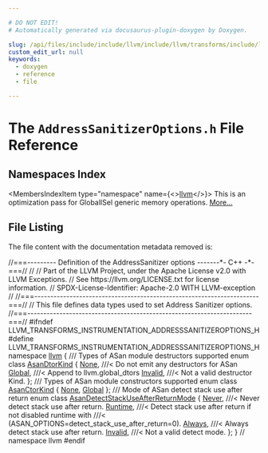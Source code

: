 ```yaml
---

# DO NOT EDIT!
# Automatically generated via docusaurus-plugin-doxygen by Doxygen.

slug: /api/files/include/include/llvm/include/llvm/transforms/include/llvm/transforms/instrumentation/addresssanitizeroptions-h
custom_edit_url: null
keywords:
  - doxygen
  - reference
  - file

---
```





# The `AddressSanitizerOptions.h` File Reference

<DoxygenPage pluginConfig={pluginConfig}>



## Namespaces Index

<MembersIndex>

<MembersIndexItem
  type="namespace"
  name={<><a href="/docs/api/namespaces/llvm">llvm</a></>}>
This is an optimization pass for GlobalISel generic memory operations. <a href="/docs/api/namespaces/llvm/#details">More...</a>
</MembersIndexItem>

</MembersIndex>


## File Listing

The file content with the documentation metadata removed is:

<ProgramListing>

<Link id="l00001" /><CodeLine lineNumber="1"><Highlight kind="comment">//===--------- Definition of the AddressSanitizer options -------&#42;- C++ -&#42;-===//</Highlight><Highlight kind="normal"></Highlight></CodeLine>
<Link id="l00002" /><CodeLine lineNumber="2"><Highlight kind="normal"></Highlight><Highlight kind="comment">//</Highlight><Highlight kind="normal"></Highlight></CodeLine>
<Link id="l00003" /><CodeLine lineNumber="3"><Highlight kind="normal"></Highlight><Highlight kind="comment">// Part of the LLVM Project, under the Apache License v2.0 with LLVM Exceptions.</Highlight><Highlight kind="normal"></Highlight></CodeLine>
<Link id="l00004" /><CodeLine lineNumber="4"><Highlight kind="normal"></Highlight><Highlight kind="comment">// See https://llvm.org/LICENSE.txt for license information.</Highlight><Highlight kind="normal"></Highlight></CodeLine>
<Link id="l00005" /><CodeLine lineNumber="5"><Highlight kind="normal"></Highlight><Highlight kind="comment">// SPDX-License-Identifier: Apache-2.0 WITH LLVM-exception</Highlight><Highlight kind="normal"></Highlight></CodeLine>
<Link id="l00006" /><CodeLine lineNumber="6"><Highlight kind="normal"></Highlight><Highlight kind="comment">//</Highlight><Highlight kind="normal"></Highlight></CodeLine>
<Link id="l00007" /><CodeLine lineNumber="7"><Highlight kind="normal"></Highlight><Highlight kind="comment">//===----------------------------------------------------------------------===//</Highlight><Highlight kind="normal"></Highlight></CodeLine>
<Link id="l00008" /><CodeLine lineNumber="8"><Highlight kind="normal"></Highlight><Highlight kind="comment">// This file defines data types used to set Address Sanitizer options.</Highlight><Highlight kind="normal"></Highlight></CodeLine>
<Link id="l00009" /><CodeLine lineNumber="9"><Highlight kind="normal"></Highlight><Highlight kind="comment">//===----------------------------------------------------------------------===//</Highlight><Highlight kind="normal"></Highlight></CodeLine>
<Link id="l00010" /><CodeLine lineNumber="10"><Highlight kind="normal"></Highlight><Highlight kind="preprocessor">#ifndef LLVM&#95;TRANSFORMS&#95;INSTRUMENTATION&#95;ADDRESSSANITIZEROPTIONS&#95;H</Highlight><Highlight kind="normal"></Highlight></CodeLine>
<Link id="l00011" /><CodeLine lineNumber="11"><Highlight kind="normal"></Highlight><Highlight kind="preprocessor">#define LLVM&#95;TRANSFORMS&#95;INSTRUMENTATION&#95;ADDRESSSANITIZEROPTIONS&#95;H</Highlight><Highlight kind="normal"></Highlight></CodeLine>
<Link id="l00012" /><CodeLine lineNumber="12"><Highlight kind="normal"></Highlight></CodeLine>
<Link id="l00013" /><CodeLine lineNumber="13"><Highlight kind="normal"></Highlight><Highlight kind="keyword">namespace </Highlight><Highlight kind="normal"><a href="/docs/api/namespaces/llvm">llvm</a> &#123;</Highlight></CodeLine>
<Link id="l00014" /><CodeLine lineNumber="14"><Highlight kind="normal"></Highlight><Highlight kind="comment"></Highlight></CodeLine>
<Link id="l00015" /><CodeLine lineNumber="15"><Highlight kind="comment">/// Types of ASan module destructors supported</Highlight><Highlight kind="normal"></Highlight></CodeLine>
<Link id="l00016" /><CodeLine lineNumber="16" lineLink="/docs/api/namespaces/llvm/#a9aa6dce3613309b3509522a00d6569bf"><Highlight kind="normal"></Highlight><Highlight kind="keyword">enum class</Highlight><Highlight kind="normal"> <a href="/docs/api/namespaces/llvm/#a9aa6dce3613309b3509522a00d6569bf">AsanDtorKind</a> &#123;</Highlight></CodeLine>
<Link id="l00017" /><CodeLine lineNumber="17" lineLink="/docs/api/namespaces/llvm/#a9aa6dce3613309b3509522a00d6569bfa6adf97f83acf6453d4a6a4b1070f3754"><Highlight kind="normal">  <a href="/docs/api/namespaces/llvm/#a7a24c2247bd546fc56e2de6cfd04a3d7a116ebf2078ffd98178ffbdd2f544ebb7">None</a>,    </Highlight><Highlight kind="comment">///&lt; Do not emit any destructors for ASan</Highlight><Highlight kind="normal"></Highlight></CodeLine>
<Link id="l00018" /><CodeLine lineNumber="18" lineLink="/docs/api/namespaces/llvm/#a9aa6dce3613309b3509522a00d6569bfa4cc6684df7b4a92b1dec6fce3264fac8"><Highlight kind="normal">  <a href="/docs/api/namespaces/llvm/#a9aa6dce3613309b3509522a00d6569bfa4cc6684df7b4a92b1dec6fce3264fac8">Global</a>,  </Highlight><Highlight kind="comment">///&lt; Append to llvm.global&#95;dtors</Highlight><Highlight kind="normal"></Highlight></CodeLine>
<Link id="l00019" /><CodeLine lineNumber="19" lineLink="/docs/api/namespaces/llvm/#a9aa6dce3613309b3509522a00d6569bfa4bbb8f967da6d1a610596d7257179c2b"><Highlight kind="normal">  <a href="/docs/api/namespaces/llvm/#af59335be18fa802d111a646be658b7d0a68a576ae5bab85b26f5e5a947d3b41e8">Invalid</a>, </Highlight><Highlight kind="comment">///&lt; Not a valid destructor Kind.</Highlight><Highlight kind="normal"></Highlight></CodeLine>
<Link id="l00020" /><CodeLine lineNumber="20"><Highlight kind="normal">&#125;;</Highlight></CodeLine>
<Link id="l00021" /><CodeLine lineNumber="21"><Highlight kind="normal"></Highlight><Highlight kind="comment"></Highlight></CodeLine>
<Link id="l00022" /><CodeLine lineNumber="22"><Highlight kind="comment">/// Types of ASan module constructors supported</Highlight><Highlight kind="normal"></Highlight></CodeLine>
<Link id="l00023" /><CodeLine lineNumber="23" lineLink="/docs/api/namespaces/llvm/#ae42efdb5798a010a1c768129ea7ddf08"><Highlight kind="normal"></Highlight><Highlight kind="keyword">enum class</Highlight><Highlight kind="normal"> <a href="/docs/api/namespaces/llvm/#ae42efdb5798a010a1c768129ea7ddf08">AsanCtorKind</a> &#123;</Highlight></CodeLine>
<Link id="l00024" /><CodeLine lineNumber="24" lineLink="/docs/api/namespaces/llvm/#ae42efdb5798a010a1c768129ea7ddf08a6adf97f83acf6453d4a6a4b1070f3754"><Highlight kind="normal">  <a href="/docs/api/namespaces/llvm/#a7a24c2247bd546fc56e2de6cfd04a3d7a116ebf2078ffd98178ffbdd2f544ebb7">None</a>,</Highlight></CodeLine>
<Link id="l00025" /><CodeLine lineNumber="25" lineLink="/docs/api/namespaces/llvm/#ae42efdb5798a010a1c768129ea7ddf08a4cc6684df7b4a92b1dec6fce3264fac8"><Highlight kind="normal">  <a href="/docs/api/namespaces/llvm/#a9aa6dce3613309b3509522a00d6569bfa4cc6684df7b4a92b1dec6fce3264fac8">Global</a></Highlight></CodeLine>
<Link id="l00026" /><CodeLine lineNumber="26"><Highlight kind="normal">&#125;;</Highlight></CodeLine>
<Link id="l00027" /><CodeLine lineNumber="27"><Highlight kind="normal"></Highlight><Highlight kind="comment"></Highlight></CodeLine>
<Link id="l00028" /><CodeLine lineNumber="28"><Highlight kind="comment">/// Mode of ASan detect stack use after return</Highlight><Highlight kind="normal"></Highlight></CodeLine>
<Link id="l00029" /><CodeLine lineNumber="29" lineLink="/docs/api/namespaces/llvm/#a273ffd11c1ebf40fc70e3b22009adabd"><Highlight kind="normal"></Highlight><Highlight kind="keyword">enum class</Highlight><Highlight kind="normal"> <a href="/docs/api/namespaces/llvm/#a273ffd11c1ebf40fc70e3b22009adabd">AsanDetectStackUseAfterReturnMode</a> &#123;</Highlight></CodeLine>
<Link id="l00030" /><CodeLine lineNumber="30" lineLink="/docs/api/namespaces/llvm/#a273ffd11c1ebf40fc70e3b22009adabda6e7b34fa59e1bd229b207892956dc41c"><Highlight kind="normal">  <a href="/docs/api/namespaces/llvm/#a78637df2e0b9a5e2109af945b0baaf34a6e7b34fa59e1bd229b207892956dc41c">Never</a>,   </Highlight><Highlight kind="comment">///&lt; Never detect stack use after return.</Highlight><Highlight kind="normal"></Highlight></CodeLine>
<Link id="l00031" /><CodeLine lineNumber="31" lineLink="/docs/api/namespaces/llvm/#a273ffd11c1ebf40fc70e3b22009adabdabc366f2d0ba3d681e7a3899917c5d3de"><Highlight kind="normal">  <a href="/docs/api/namespaces/llvm/#a273ffd11c1ebf40fc70e3b22009adabdabc366f2d0ba3d681e7a3899917c5d3de">Runtime</a>, </Highlight><Highlight kind="comment">///&lt; Detect stack use after return if not disabled runtime with</Highlight><Highlight kind="comment"></Highlight></CodeLine>
<Link id="l00032" /><CodeLine lineNumber="32"><Highlight kind="comment">           ///&lt; (ASAN&#95;OPTIONS=detect&#95;stack&#95;use&#95;after&#95;return=0).</Highlight><Highlight kind="normal"></Highlight></CodeLine>
<Link id="l00033" /><CodeLine lineNumber="33" lineLink="/docs/api/namespaces/llvm/#a273ffd11c1ebf40fc70e3b22009adabda68eec46437c384d8dad18d5464ebc35c"><Highlight kind="normal">  <a href="/docs/api/namespaces/llvm/#a86a87fba6a15227ff4f33edd538e6d0fa68eec46437c384d8dad18d5464ebc35c">Always</a>,  </Highlight><Highlight kind="comment">///&lt; Always detect stack use after return.</Highlight><Highlight kind="normal"></Highlight></CodeLine>
<Link id="l00034" /><CodeLine lineNumber="34" lineLink="/docs/api/namespaces/llvm/#a273ffd11c1ebf40fc70e3b22009adabda4bbb8f967da6d1a610596d7257179c2b"><Highlight kind="normal">  <a href="/docs/api/namespaces/llvm/#af59335be18fa802d111a646be658b7d0a68a576ae5bab85b26f5e5a947d3b41e8">Invalid</a>, </Highlight><Highlight kind="comment">///&lt; Not a valid detect mode.</Highlight><Highlight kind="normal"></Highlight></CodeLine>
<Link id="l00035" /><CodeLine lineNumber="35"><Highlight kind="normal">&#125;;</Highlight></CodeLine>
<Link id="l00036" /><CodeLine lineNumber="36"><Highlight kind="normal"></Highlight></CodeLine>
<Link id="l00037" /><CodeLine lineNumber="37"><Highlight kind="normal">&#125; </Highlight><Highlight kind="comment">// namespace llvm</Highlight><Highlight kind="normal"></Highlight></CodeLine>
<Link id="l00038" /><CodeLine lineNumber="38"><Highlight kind="normal"></Highlight></CodeLine>
<Link id="l00039" /><CodeLine lineNumber="39"><Highlight kind="normal"></Highlight><Highlight kind="preprocessor">#endif</Highlight></CodeLine>

</ProgramListing>

</DoxygenPage>
